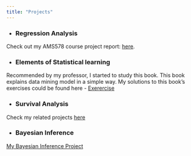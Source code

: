 ```yaml
---
title: "Projects"
---
```


* ### Regression Analysis

Check out my AMS578 course project report: [here](files/Project_Report.pdf).

* ### Elements of Statistical learning

Recommended by my professor, I started to study this book. This book explains data mining model in a simple way.
My solutions to this book's exercises could be found here
- [Exerercise](ESL.html)


* ### Survival Analysis

Check my related projects [here](https://github.com/Shengnany/Statistical-Computing)


* ### Bayesian Inference

[My Bayesian Inference Project](https://github.com/Shengnany/Bayesian-Inference)

